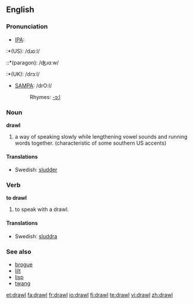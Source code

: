 ==English==
===Pronunciation===
*[[IPA]]:
:*(US): /dɹɒːl/
::*(paragon): /ʤɹɑːw/
:*(UK): /drɔːl/
*[[SAMPA]]: /drO:l/
*:Rhymes: [[Rhymes:English:-ɔːl|-ɔːl]]

===Noun===
'''drawl'''

#a way of speaking slowly while lengthening vowel sounds and running words together. (characteristic of some southern US accents) 

====Translations====
*Swedish: [[sludder]]

===Verb===
'''to drawl'''

#to speak with a drawl.

====Translations====
*Swedish: [[sluddra]]

===See also===
*[[brogue]]
*[[lilt]]
*[[lisp]]
*[[twang]]

[[et:drawl]]
[[fa:drawl]]
[[fr:drawl]]
[[io:drawl]]
[[fi:drawl]]
[[te:drawl]]
[[vi:drawl]]
[[zh:drawl]]